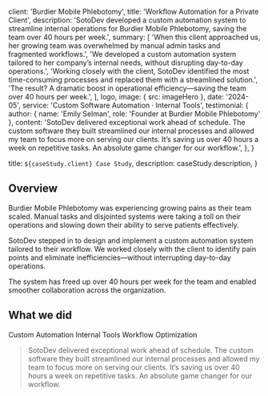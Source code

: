 
  client: 'Burdier Mobile Phlebotomy',
  title: 'Workflow Automation for a Private Client',
  description:
    'SotoDev developed a custom automation system to streamline internal operations for Burdier Mobile Phlebotomy, saving the team over 40 hours per week.',
  summary: [
    'When this client approached us, her growing team was overwhelmed by manual admin tasks and fragmented workflows.',
    'We developed a custom automation system tailored to her company’s internal needs, without disrupting day-to-day operations.',
    'Working closely with the client, SotoDev identified the most time-consuming processes and replaced them with a streamlined solution.',
    'The result? A dramatic boost in operational efficiency—saving the team over 40 hours per week.',
  ],
  logo,
  image: { src: imageHero },
  date: '2024-05',
  service: 'Custom Software Automation · Internal Tools',
  testimonial: {
    author: { name: 'Emily Selman', role: 'Founder at Burdier Mobile Phlebotomy' },
    content:
      'SotoDev delivered exceptional work ahead of schedule. The custom software they built streamlined our internal processes and allowed my team to focus more on serving our clients. It’s saving us over 40 hours a week on repetitive tasks. An absolute game changer for our workflow.',
  },
}

  title: `${caseStudy.client} Case Study`,
  description: caseStudy.description,
}

## Overview

Burdier Mobile Phlebotomy was experiencing growing pains as their team scaled. Manual tasks and disjointed systems were taking a toll on their operations and slowing down their ability to serve patients effectively.

SotoDev stepped in to design and implement a custom automation system tailored to their workflow. We worked closely with the client to identify pain points and eliminate inefficiencies—without interrupting day-to-day operations.

The system has freed up over 40 hours per week for the team and enabled smoother collaboration across the organization.

## What we did

<TagList>
  <TagListItem>Custom Automation</TagListItem>
  <TagListItem>Internal Tools</TagListItem>
  <TagListItem>Workflow Optimization</TagListItem>
</TagList>

<Blockquote
  author={{ name: 'Emily Selman', role: 'Founder at Burdier Mobile Phlebotomy' }}
  image={{ src: imageEmilySelman }}
>
  SotoDev delivered exceptional work ahead of schedule. The custom software they built streamlined our internal processes and allowed my team to focus more on serving our clients. It’s saving us over 40 hours a week on repetitive tasks. An absolute game changer for our workflow.
</Blockquote>

<StatList>
  <StatListItem value="40+" label="Hours saved weekly" />
  <StatListItem value="3x" label="Improved response time" />
  <StatListItem value="100%" label="Team adoption" />
  <StatListItem value="0" label="Disruptions to daily ops" />
</StatList>
